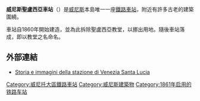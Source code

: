 {{Infobox_Station
|RouteType=
|Title= 威尼斯聖盧西亞車站
|EngTitle= Venezia Santa Lucia railway station
|linecolour=|
|linecolour2=|
|linecolour3=|
|linecolour4=|
|linecolour5=| 
|linecolour6=|
|ImageName=Venezia_Santa_Lucia_Train_Station_R01.jpg
|Line= [[米蘭－威尼斯線|米蘭－威尼斯線]]<br>[[威尼斯－第里雅斯特線|威尼斯－第里雅斯特線]]<br>[[威尼斯－烏迪內線|威尼斯－烏迪內線]]<br>[[威尼斯－特倫托線|威尼斯－特倫托線]]
|Code= 
|Operator= Rete Ferroviaria Italiana
|Place= [[威尼斯|威尼斯]]
|StartDate=
|Style= 地面車站
}}

'''威尼斯聖盧西亞車站'''（{{lang-it|'''Stazione di Venezia Santa Lucia'''}}）是[[威尼斯|威尼斯]]本島唯一一座[[鐵路車站|鐵路車站]]，附近有許多古老的建築圍繞。

車站自1860年開始建造，並為此拆除聖盧西亞教堂，以挪出用地。隨後車站落成，即以教堂之名命名。

==外部連結==
* [https://web.archive.org/web/20090330072353/http://www.stazionidelmondo.it/ Storia e immagini della stazione di Venezia Santa Lucia]

[[Category:威尼托大區鐵路車站|Category:威尼托大區鐵路車站]]
[[Category:威尼斯建築物|Category:威尼斯建築物]]
[[Category:1861年启用的铁路车站|Category:1861年启用的铁路车站]]